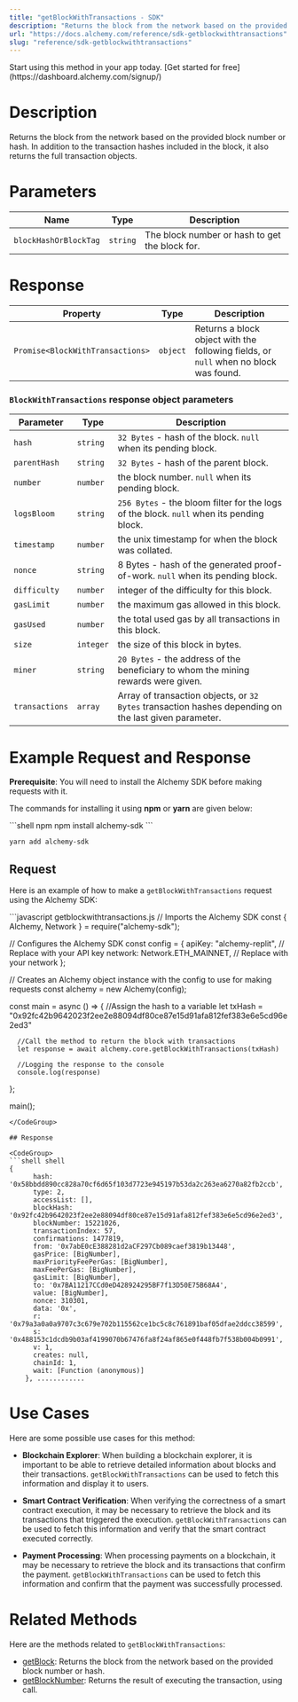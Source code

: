 ```yaml
---
title: "getBlockWithTransactions - SDK"
description: "Returns the block from the network based on the provided block number or hash. In addition to the transaction hashes included in the block, it also returns the full transaction objects."
url: "https://docs.alchemy.com/reference/sdk-getblockwithtransactions"
slug: "reference/sdk-getblockwithtransactions"
---
```


<Tip title="Don’t have an API key?" icon="star">
  Start using this method in your app today. [Get started for free](https://dashboard.alchemy.com/signup/)
</Tip>

# Description

Returns the block from the network based on the provided block number or hash. In addition to the transaction hashes included in the block, it also returns the full transaction objects.

# Parameters

| Name                  | Type     | Description                                    |
| --------------------- | -------- | ---------------------------------------------- |
| `blockHashOrBlockTag` | `string` | The block number or hash to get the block for. |

# Response

| Property                         | Type     | Description                                                                          |
| -------------------------------- | -------- | ------------------------------------------------------------------------------------ |
| `Promise<BlockWithTransactions>` | `object` | Returns a block object with the following fields, or `null` when no block was found. |

### `BlockWithTransactions` response object parameters

| Parameter      | Type      | Description                                                                                           |
| -------------- | --------- | ----------------------------------------------------------------------------------------------------- |
| `hash`         | `string`  | `32 Bytes` - hash of the block. `null` when its pending block.                                        |
| `parentHash`   | `string`  | `32 Bytes` - hash of the parent block.                                                                |
| `number`       | `number`  | the block number. `null` when its pending block.                                                      |
| `logsBloom`    | `string`  | `256 Bytes` - the bloom filter for the logs of the block. `null` when its pending block.              |
| `timestamp`    | `number`  | the unix timestamp for when the block was collated.                                                   |
| `nonce`        | `string`  | 8 Bytes - hash of the generated proof-of-work. `null` when its pending block.                         |
| `difficulty`   | `number`  | integer of the difficulty for this block.                                                             |
| `gasLimit`     | `number`  | the maximum gas allowed in this block.                                                                |
| `gasUsed`      | `number`  | the total used gas by all transactions in this block.                                                 |
| `size`         | `integer` | the size of this block in bytes.                                                                      |
| `miner`        | `string`  | `20 Bytes` - the address of the beneficiary to whom the mining rewards were given.                    |
| `transactions` | `array`   | Array of transaction objects, or `32 Bytes` transaction hashes depending on the last given parameter. |

# Example Request and Response

**Prerequisite**: You will need to install the Alchemy SDK before making requests with it.

The commands for installing it using **npm** or **yarn** are given below:

<CodeGroup>
  ```shell npm
  npm install alchemy-sdk
  ```

  ```shell yarn
  yarn add alchemy-sdk
  ```
</CodeGroup>

## Request

Here is an example of how to make a `getBlockWithTransactions` request using the Alchemy SDK:

<CodeGroup>
  ```javascript getblockwithtransactions.js
  // Imports the Alchemy SDK
  const { Alchemy, Network } = require("alchemy-sdk");

  // Configures the Alchemy SDK
  const config = {
      apiKey: "alchemy-replit", // Replace with your API key
      network: Network.ETH_MAINNET, // Replace with your network
  };

  // Creates an Alchemy object instance with the config to use for making requests
  const alchemy = new Alchemy(config);

  const main = async () => {
      //Assign the hash to a variable
      let txHash = "0x92fc42b9642023f2ee2e88094df80ce87e15d91afa812fef383e6e5cd96e2ed3"

      //Call the method to return the block with transactions
      let response = await alchemy.core.getBlockWithTransactions(txHash)

      //Logging the response to the console
      console.log(response)
  };

  main();
  ```
</CodeGroup>

## Response

<CodeGroup>
  ```shell shell
  {
        hash: '0x58bbdd890cc828a70cf6d65f103d7723e945197b53da2c263ea6270a82fb2ccb',
        type: 2,
        accessList: [],
        blockHash: '0x92fc42b9642023f2ee2e88094df80ce87e15d91afa812fef383e6e5cd96e2ed3',
        blockNumber: 15221026,
        transactionIndex: 57,
        confirmations: 1477819,
        from: '0x7abE0cE388281d2aCF297Cb089caef3819b13448',
        gasPrice: [BigNumber],
        maxPriorityFeePerGas: [BigNumber],
        maxFeePerGas: [BigNumber],
        gasLimit: [BigNumber],
        to: '0x7BA11217CCd0eD428924295BF7f13D50E75B68A4',
        value: [BigNumber],
        nonce: 310301,
        data: '0x',
        r: '0x79a3a0a0a9707c3c679e702b115562ce1bc5c8c761891baf05dfae2ddcc38599',
        s: '0x488153c1dcdb9b03af4199070b67476fa8f24af865e0f448fb7f538b004b0991',
        v: 1,
        creates: null,
        chainId: 1,
        wait: [Function (anonymous)]
      }, ............
  ```
</CodeGroup>

# Use Cases

Here are some possible use cases for this method:

* **Blockchain Explorer**: When building a blockchain explorer, it is important to be able to retrieve detailed information about blocks and their transactions. `getBlockWithTransactions` can be used to fetch this information and display it to users.

* **Smart Contract Verification**: When verifying the correctness of a smart contract execution, it may be necessary to retrieve the block and its transactions that triggered the execution. `getBlockWithTransactions` can be used to fetch this information and verify that the smart contract executed correctly.

* **Payment Processing**: When processing payments on a blockchain, it may be necessary to retrieve the block and its transactions that confirm the payment. `getBlockWithTransactions` can be used to fetch this information and confirm that the payment was successfully processed.

# Related Methods

Here are the methods related to `getBlockWithTransactions`:

* [getBlock](/reference/getBlock-sdk): Returns the block from the network based on the provided block number or hash.
* [getBlockNumber](/reference/getblocknumber-sdk): Returns the result of executing the transaction, using call.
